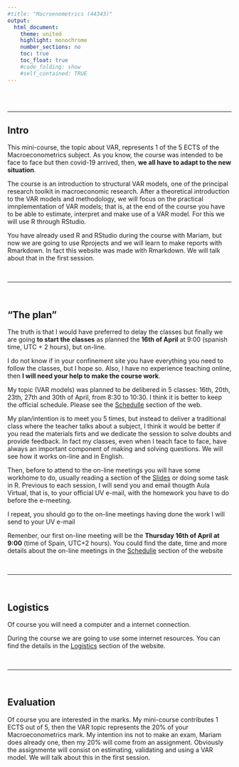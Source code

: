 ```yaml
---
#title: "Macroenometrics (44343)"
output:
  html_document:
    theme: united
    highlight: monochrome 
    number_sections: no
    toc: true
    toc_float: true
    #code_folding: show
    #self_contained: TRUE
---
```


<br><br>

-------------------

## Intro
  
This mini-course, the topic about VAR, represents 1 of the 5 ECTS of the Macroeconometrics subject. As you know, the course was intended to be face to face but then covid-19 arrived, then, **we all have to adapt to the new situation**.

The course is an introduction to structural VAR models, one of the principal research toolkit in macroeconomic research. After a theoretical introduction to the VAR models and methodology, we will focus on the practical imnplementation of VAR models; that is, at the end of the course you have to be able to estimate, interpret and make use of a VAR model. For this we will use R through RStudio.

You have already used R and RStudio during the course with Mariam, but now we are going to use Rprojects and we will learn to make reports with Rmarkdown. In fact this website was made with Rmarkdown. We will talk about that in the first session. 
 
 
<br>

------------------

<br>

## "The plan"

The truth is that I would have preferred to delay the classes but finally we are going **to start the classes** as planned the **16th of April** at 9:00 (spanish time, UTC + 2 hours), but on-line.

I do not know if in your confinement site you have everything you need to follow the classes, but I hope so. Also, I have no experience teaching online, then **I will need your help to make the course work**.

My topic (VAR models) was planned to be delibered in 5 classes: 16th, 20th, 23th, 27th and 30th of April, from 8:30 to 10:30. I think it is better to keep the official schedule. Please see the [Schedulle](Schedulle) section of the web.

My plan/intention is to meet you 5 times, but instead to deliver a traditional class where the teacher talks about a subject, I think it would be better if you read the materials firts and we dedicate the session to solve doubts and provide feedback. In fact my classes, even when I teach face to face, have always an important component of making and solving questions. We will see how it works on-line and in English.

Then, before to attend to the on-line meetings you will have some workhome to do, usually reading a section of the [Slides](Slides) or doing some task in R. Previous to each session, I will send you and email thougth Aula Virtual, that is, to your official UV e-mail, with the homework you have to do before the e-meeting. 


I repeat,  you should go to the on-line meetings having done the work I will send to your UV e-mail 

Remenber, our first on-line meeting will be the **Thursday 16th of April at 9:00** (time of Spain, UTC+2 hours). You could find the date, time and more details about the on-line meetings in the [Schedulle](Schedulle) section of the website

<br>

------------------

<br>

## Logistics

Of course you will need a computer and a internet connection. 

During the course we are going to use some internet resources. You can find the details in the [Logistics](Logistics) section of the website.


<br>

------------------

<br>

## Evaluation

Of course you are interested in the marks. My mini-course contributes 1 ECTS out of 5, then the VAR topic represents the 20% of your Macroeconometrics mark. My intention ins not to make an exam, Mariam does already one, then my 20% will come from an assignment. Obviously the assignmente will consist on estimating, validating and using a VAR model. We will talk about this in the first session.


